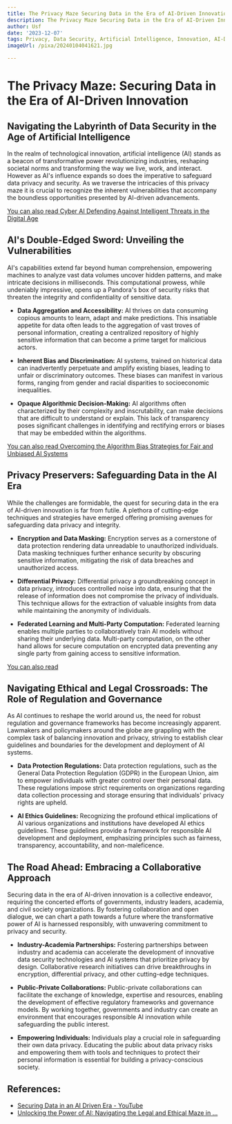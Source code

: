 ```yaml
---
title: The Privacy Maze Securing Data in the Era of AI-Driven Innovation
description: The Privacy Maze Securing Data in the Era of AI-Driven Innovation
author: Usf
date: '2023-12-07'
tags: Privacy, Data Security, Artificial Intelligence, Innovation, AI-Driven Innovation
imageUrl: /pixa/20240104041621.jpg

---
```

# The Privacy Maze: Securing  Data in  the Era of AI-Driven Innovation


## Navigating the Labyrinth  of Data Security in the Age of Artificial Intelligence

In  the realm of technological  innovation, artificial intelligence (AI) stands as a beacon of transformative power revolutionizing industries, reshaping societal norms and transforming the  way  we live, work, and interact. However as AI's influence expands so does the imperative  to safeguard data  privacy and  security. As we traverse the intricacies of this privacy maze it is crucial to recognize the inherent vulnerabilities that accompany the boundless opportunities presented by AI-driven  advancements.


[You can also  read Cyber AI Defending Against Intelligent Threats in the Digital Age](Cyber%20AI%20Defending%20Against%20Intelligent%20Threats%20in%20the%20Digital%20Age)


##  AI's  Double-Edged Sword:  Unveiling the  Vulnerabilities

AI's capabilities extend far beyond human comprehension, empowering machines to  analyze vast data volumes uncover hidden patterns, and  make intricate decisions  in milliseconds. This computational prowess, while undeniably impressive, opens  up a  Pandora's box of security risks that threaten the integrity and  confidentiality of sensitive data.


- **Data Aggregation and Accessibility:** AI thrives on data consuming copious amounts to learn, adapt and make predictions. This insatiable appetite for data often leads to the aggregation of vast troves of personal information, creating a centralized repository of highly  sensitive information that  can become a prime target for malicious actors.


- **Inherent Bias and Discrimination:** AI systems, trained on historical data can inadvertently perpetuate and  amplify existing biases, leading to unfair or discriminatory outcomes. These biases can manifest in various forms, ranging from gender  and racial disparities to  socioeconomic  inequalities.


- **Opaque Algorithmic Decision-Making:** AI algorithms  often characterized by their complexity  and inscrutability, can make decisions that are difficult to understand or explain. This lack of transparency poses significant challenges in identifying and rectifying errors or  biases that may  be embedded within the algorithms.


[You can  also read Overcoming the Algorithm Bias Strategies for Fair and Unbiased AI Systems](Overcoming%20the%20Algorithm%20Bias%20Strategies%20for%20Fair%20and%20Unbiased%20AI%20Systems)


## Privacy Preservers: Safeguarding Data in the AI Era

While the challenges  are formidable, the quest for securing data in the  era of AI-driven innovation is far from futile. A plethora of cutting-edge techniques and strategies  have emerged offering promising avenues for safeguarding data  privacy and integrity.


- **Encryption and  Data Masking:** Encryption serves as a cornerstone of data protection rendering data unreadable to unauthorized individuals. Data masking techniques further enhance  security by obscuring  sensitive information, mitigating  the risk of data breaches and unauthorized access.


- **Differential Privacy:** Differential privacy a groundbreaking concept in data privacy, introduces controlled noise into data, ensuring that  the release of information does not compromise the privacy of individuals. This technique allows for the extraction of valuable insights from data while maintaining the  anonymity of individuals.


- **Federated  Learning and Multi-Party Computation:** Federated learning enables multiple parties to collaboratively train AI models without sharing their underlying data. Multi-party computation, on the other hand allows for secure computation on encrypted data  preventing any  single party from gaining  access to sensitive information.


[You can also read ]()


## Navigating Ethical and Legal  Crossroads: The Role of Regulation and Governance

As AI continues to reshape the world around  us, the need for robust regulation and governance frameworks has become increasingly apparent. Lawmakers and policymakers around the globe are  grappling with  the complex task  of balancing innovation and privacy, striving to establish  clear guidelines and boundaries for the development and deployment of AI systems.


- **Data Protection Regulations:** Data protection regulations, such as the General Data Protection Regulation (GDPR) in the European Union, aim to empower individuals with  greater control over their personal data. These regulations impose strict requirements on organizations regarding data collection processing and storage ensuring that  individuals' privacy rights are upheld.


- **AI Ethics Guidelines:** Recognizing the profound ethical implications of AI various organizations  and institutions have developed AI ethics guidelines. These guidelines provide a framework for responsible AI development and  deployment, emphasizing principles  such as fairness, transparency, accountability, and non-maleficence.


## The Road Ahead: Embracing a Collaborative Approach

Securing data in the era  of AI-driven innovation is a collective endeavor, requiring the  concerted  efforts of governments, industry leaders, academia, and civil society organizations. By fostering collaboration  and open dialogue, we can chart a  path towards a future where the  transformative power of AI is harnessed responsibly, with unwavering commitment to privacy and security.


- **Industry-Academia Partnerships:** Fostering partnerships between industry and academia can accelerate the development  of innovative data security technologies  and AI systems that prioritize privacy by design. Collaborative research initiatives can  drive breakthroughs in encryption, differential privacy, and other cutting-edge techniques.


- **Public-Private Collaborations:** Public-private  collaborations can facilitate the exchange  of knowledge, expertise and resources, enabling the  development of effective regulatory frameworks and governance models.  By working together, governments and industry can  create an environment  that encourages responsible AI innovation  while  safeguarding the public interest.


- **Empowering Individuals:** Individuals play  a crucial role in safeguarding  their  own data privacy. Educating the public about data privacy risks and empowering them with  tools  and techniques to protect their personal information is essential for  building a privacy-conscious society.

## References:
- [Securing Data in an AI Driven Era - YouTube](https://www.youtube.com/watch?v=bGkqRSQgURQ)
- [Unlocking the Power of AI: Navigating the Legal and Ethical Maze in ...](https://www.linkedin.com/pulse/unlocking-power-ai-navigating-legal-ethical-maze-world-quency-otieno)
